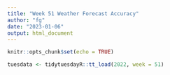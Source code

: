 ```yaml
---
title: "Week 51 Weather Forecast Accuracy"
author: "fg"
date: "2023-01-06"
output: html_document
---
```


```r
knitr::opts_chunk$set(echo = TRUE)
```


```r
tuesdata <- tidytuesdayR::tt_load(2022, week = 51)
```

